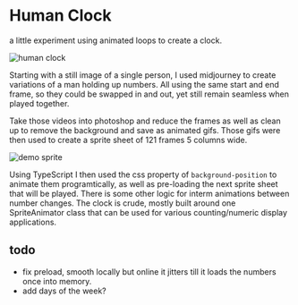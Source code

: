 # Human Clock

a little experiment using animated loops to create a clock.

![human clock](./screenshot.png)

Starting with a still image of a single person, I used midjourney to create variations of
a man holding up numbers. All using the same start and end frame, so they could be swapped
in and out, yet still remain seamless when played together.

Take those videos into photoshop and reduce the frames as well as clean up to remove the background
and save as animated gifs. Those gifs were then used to create a sprite sheet of 121 frames 5 
columns wide.

![demo sprite](./demo-sprite.gif)

Using TypeScript I then used the css property of `background-position` to animate them 
programtically, as well as pre-loading the next sprite sheet that will be played. There is some
other logic for interm animations between number changes. The clock is crude, mostly built around 
one SpriteAnimator class that can be used for various counting/numeric display applications. 

## todo

- fix preload, smooth locally but online it jitters till it loads the numbers once into memory.
- add days of the week?

